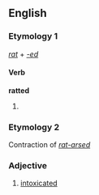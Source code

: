 ==English==

===Etymology 1===
''[[rat#Verb|rat]]'' + ''[[-ed]]''

====Verb====
'''ratted'''

# {{past of|rat}}

===Etymology 2===
Contraction of ''[[rat-arsed]]''

===Adjective===
{{en-adj}}

# {{context|UK|slang}} [[intoxicated]]